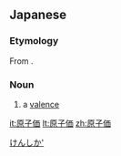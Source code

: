 ==Japanese==
{{ja-kanjitab|げん|し|か|yomi=o}}

===Etymology===
From {{compound|ja|原子|価|tr1=genshi|tr2=ka|t1=atom|t2=value}}.

===Noun===
{{ja-noun|げんしか|kyu=原子價}}

# a [[valence]]

[[Category:ja:Physics|けんしか']]

[[it:原子価]]
[[lt:原子価]]
[[zh:原子価]]